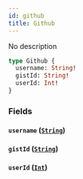 ```yaml
---
id: github
title: Github
---
```



No description

```graphql
type Github {
  username: String!
  gistId: String!
  userId: Int!
}
```


### Fields

#### `username` ([`String`](/cyberconnect-api/reference/scalars/string))




#### `gistId` ([`String`](/cyberconnect-api/reference/scalars/string))




#### `userId` ([`Int`](/cyberconnect-api/reference/scalars/int))






